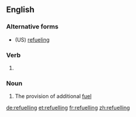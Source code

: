 ==English==

===Alternative forms===
* (US) [[refueling]]

===Verb===
{{head|en|present participle}}

# {{context|British|lang=en}} {{present participle of|refuel|lang=en}}

===Noun===
{{en-noun|~|refuellings}}

# The provision of additional [[fuel]]

[[de:refuelling]]
[[et:refuelling]]
[[fr:refuelling]]
[[zh:refuelling]]